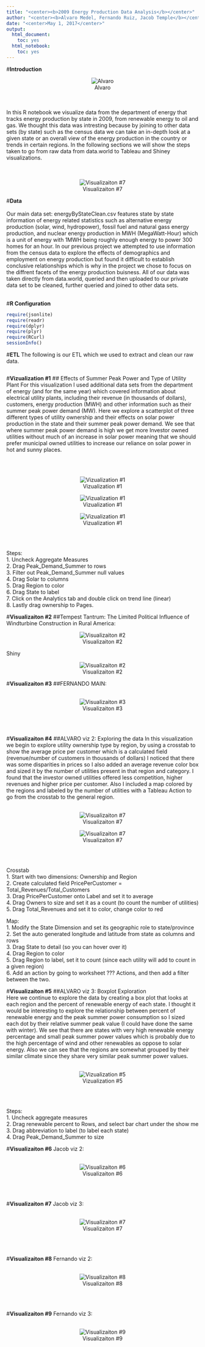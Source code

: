 ```yaml
---
title: "<center><b>2009 Energy Production Data Analysis</b></center>"
author: "<center><b>Alvaro Medel, Fernando Ruiz, Jacob Temple</b></center>"
date: "<center>May 1, 2017</center>"
output:
  html_document:
    toc: yes
  html_notebook:
    toc: yes
---
```


#**Introduction** 
<center>![Alvaro](energy_pic.png)</center>
<br></br>
In this R notebook we visualize data from the department of energy that tracks energy production by state in 2009, from renewable energy to oil and gas. We thought this data was intresting because by joining to other data sets (by state) such as the census data we can take an in-depth look at a given state or an overall view of the energy production in the country or trends in certain regions. In the following sections we will show the steps taken to go from raw data from data.world to Tableau and Shiney visualizations.  
<br></br>
<center>![Visualizaiton #7](../03 Visualizations/PercentRenewableMap.png)</center>

#**Data**
<br></br>
Our main data set: energyByStateClean.csv features state by state information of energy related statistics such as alternative energy production (solar, wind, hydropower), fossil fuel and natural gass energy production, and nuclear energy production in MWH (MegaWatt-Hour) which is a unit of energy with 1MWH being roughly enough energy to power 300 homes for an hour. In our previous project we attempted to use information from the census data to explore the effects of demographics and employment on energy production but found it difficult to establish conclusive relationships which is why in the project we chose to focus on the diffrent facets of the energy production buisness. 
All of our data was taken directly from data.world, queried and then uploaded to our private data set to be cleaned, further queried and joined to other data sets. 
<br></br>


#**R Configuration**
```r
require(jsonlite)
require(readr)
require(dplyr)
require(plyr)
require(RCurl)
sessionInfo()
```

#**ETL**
The following is our ETL which we used to extract and clean our raw data.
```r
```


#**Vizualization #1** 
## Effects of Summer Peak Power and Type of Utility Plant 
For this visualization I used additional data sets from the department of energy (and for the same year) which covered information about electrical utility plants, including their revenue (in thousands of dollars), customers, energy production (MWH) and other information such as their summer peak power demand (MW). Here we explore a scatterplot of three different types of utility ownership and their effects on solar power production in the state and their summer peak power demand. We see that where summer peak power demand is high we get more Investor owned utilities without much of an increase in solar power meaning that we should prefer municipal owned utilities to increase our reliance on solar power in hot and sunny places. 

<br> </br>
<center>![Vizualization #1](../03 Visualizations/scatterCooperative.png)</center>
<center>![Vizualization #1](../03 Visualizations/scatterInvestors.png)</center>
<center>![Vizualization #1](../03 Visualizations/scatterMunicipal.png)</center>
<br> </br> 

Steps:<br>
1. Uncheck Aggregate Measures <br>
2. Drag Peak_Demand_Summer to rows <br> 
3. Filter out Peak_Demand_Summer null values<br> 
4. Drag Solar to columns <br>
5. Drag Region to color <br>
6. Drag State to label <br>
7. Click on the Analytics tab and double click on trend line (linear)<br>
8. Lastly drag ownership to Pages. <br>


#**Visualizaiton #2**
##Tempest Tantrum: The Limited Political Influence of Windturbine Construction in Rural America:

<center>![Visualizaiton #2](../03 Visualizations/PoliticalGain.png)</center>
Shiny
<center>![Visualizaiton #2](../03 Visualizations/PoliticalGainShiny.png)</center>


#**Visualizaiton #3** 
##FERNANDO MAIN:
<br></br>
<center>![Visualizaiton #3](../03 Visualizations/RenewablesBoxPlot.png)</center>
<br></br>

#**Visualizaiton #4** 
##ALVARO viz 2: Exploring the data
In this visualization we begin to explore utility ownership type by region, by using a crosstab to show the average price per customer which is a calculated field (revenue/number of customers in thousands of dollars) I noticed that there was some disparities in prices so I also added an average revenue color box and sized it by the number of utilities present in that region and category. I found that the investor owned utilities offered less competition, higher revenues and higher price per customer. Also I included a map colored by the regions and labeled by the number of utilities with a Tableau Action to go from the crosstab to the general region. 
<br></br>
<center>![Visualizaiton #7](../03 Visualizations/RegionsAndUtilitiesMap.png)</center>
<center>![Visualizaiton #7](../03 Visualizations/crosstabByOwnership.png)</center>
<br></br>

Crosstab <br>
1. Start with two dimensions: Ownership and Region<br>
2. Create calculated field PricePerCustomer = Total_Revenues/Total_Customers <br>
3. Drag PricePerCustomer onto Label and set it to average <br>
4. Drag Owners to size and set it as a count (to count the number of utilities) <br>
5. Drag Total_Revenues and set it to color, change color to red <br>

Map:<br>
1. Modify the State Dimension and set its geographic role to state/province <br>
2. Set the auto generated longitude and latitude from state as columns and rows <br>
3. Drag State to detail (so you can hover over it) <br>
4. Drag Region to color <br>
5. Drag Region to label, set it to count (since each utility will add to count in a given region) <br>
6. Add an action by going to worksheet ??? Actions, and then add a filter between the two.<br>


#**Visualizaiton #5** 
##ALVARO viz 3: Boxplot Exploration  
Here we continue to explore the data by creating a box plot that looks at each region and the percent of renewable energy of each state. I thought it would be interesting to explore the relationship between percent of renewable energy and the peak summer power consumption so I sized each dot by their relative summer peak value (I could have done the same with winter). We see that there are states with very high renewable energy percentage and small peak summer power values which is probably due to the high percentage of wind and other renewables as oppose to solar energy. Also we can see that the regions are somewhat grouped by their similar climate since they share very similar peak summer power values.
<br></br>
<center>![Vizualization #5](../03 Visualizations/RenewablesBoxPlot.png)</center>
<br></br>

Steps: <br>
1. Uncheck aggregate measures <br>
2. Drag renewable percent to Rows, and select bar chart under the show me <br>
3. Drag abbreviation to label (to label each state) <br>
4. Drag Peak_Demand_Summer to size  <br>


#**Visualizaiton #6** 
Jacob viz 2:
<br></br>
<center>![Visualizaiton #6](../03 Visualizations/RenewablesBoxPlot.png)</center>
<br></br>

#**Visualizaiton #7** 
Jacob viz 3:
<br></br>
<center>![Visualizaiton #7](../03 Visualizations/RenewablesBoxPlot.png)</center>
<br></br>

#**Visualizaiton #8** 
Fernando viz 2:
<br></br>
<center>![Visualizaiton #8](../03 Visualizations/RenewablesBoxPlot.png)</center>
<br></br>

#**Visualizaiton #9** 
Fernando viz 3:
<br></br>
<center>![Visualizaiton #9](../03 Visualizations/RenewablesBoxPlot.png)</center>
<br></br>
